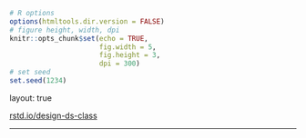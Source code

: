 ```r
# R options
options(htmltools.dir.version = FALSE)
# figure height, width, dpi
knitr::opts_chunk$set(echo = TRUE, 
                      fig.width = 5, 
                      fig.height = 3,
                      dpi = 300)
# set seed
set.seed(1234)
```

layout: true
  
<div class="my-footer">
<span>
<a href="https://rstd.io/design-ds-class" target="_blank">rstd.io/design-ds-class</a>
</span>
</div> 

---